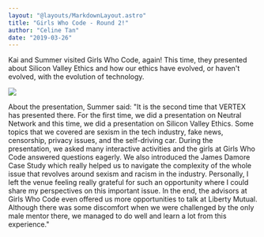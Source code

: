 ```yaml
---
layout: "@layouts/MarkdownLayout.astro"
title: "Girls Who Code - Round 2!"
author: "Celine Tan"
date: "2019-03-26"
---
```


Kai and Summer visited Girls Who Code, again! This time, they presented about Silicon Valley Ethics and how our ethics have evolved, or haven't evolved, with the evolution of technology.

![](/images/girls-who-code.png)

About the presentation, Summer said: "It is the second time that VERTEX has presented there. For the first time, we did a presentation on Neutral Network and this time, we did a presentation on Silicon Valley Ethics. Some topics that we covered are sexism in the tech industry, fake news, censorship, privacy issues, and the self-driving car. During the presentation, we asked many interactive activities and the girls at Girls Who Code answered questions eagerly. We also introduced the James Damore Case Study which really helped us to navigate the complexity of the whole issue that revolves around sexism and racism in the industry. Personally, I left the venue feeling really grateful for such an opportunity where I could share my perspectives on this important issue. In the end, the advisors at Girls Who Code even offered us more opportunities to talk at Liberty Mutual. Although there was some discomfort when we were challenged by the only male mentor there, we managed to do well and learn a lot from this experience."
